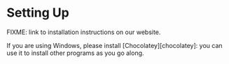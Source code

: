 # Setting Up {#py-rse-install}

FIXME: link to installation instructions on our website.

If you are using Windows,
please install [Chocolatey][chocolatey]:
you can use it to install other programs as you go along.
